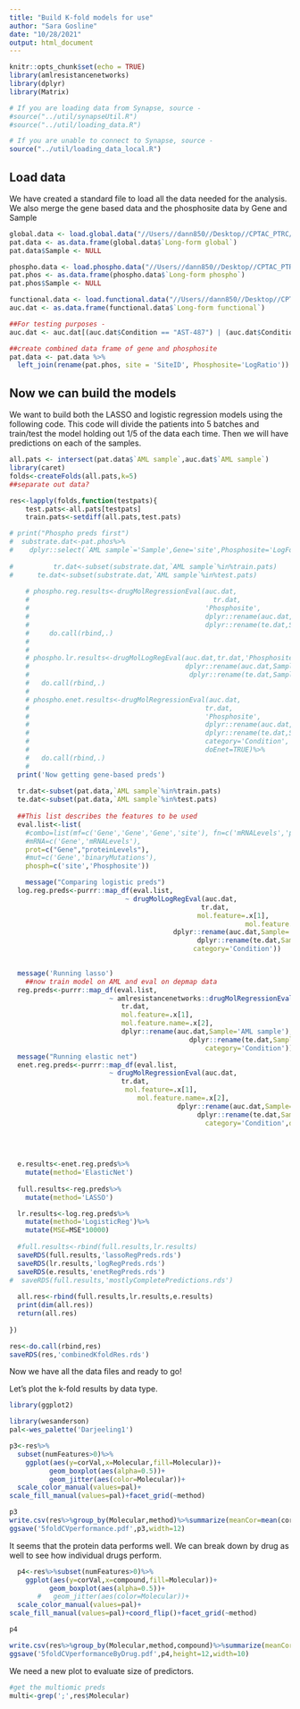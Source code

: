 ```yaml
---
title: "Build K-fold models for use"
author: "Sara Gosline"
date: "10/28/2021"
output: html_document
---
```


```r
knitr::opts_chunk$set(echo = TRUE)
library(amlresistancenetworks)
library(dplyr)
library(Matrix)

# If you are loading data from Synapse, source -
#source("../util/synapseUtil.R")
#source("../util/loading_data.R")

# If you are unable to connect to Synapse, source -
source("../util/loading_data_local.R")
```

## Load data
We have created a standard file to load all the data needed for the analysis. We also merge the gene based data and the phosphosite data by Gene and Sample

```r
global.data <- load.global.data("//Users//dann850//Desktop//CPTAC_PTRC//BeatAML_210//BeatAMLProteomics.csv")
pat.data <- as.data.frame(global.data$`Long-form global`)
pat.data$Sample <- NULL

phospho.data <- load.phospho.data("//Users//dann850//Desktop//CPTAC_PTRC//BeatAML_210//BeatAMLPhosphoproteomics.csv")
pat.phos <- as.data.frame(phospho.data$`Long-form phospho`)
pat.phos$Sample <- NULL

functional.data <- load.functional.data("//Users//dann850//Desktop//CPTAC_PTRC//BeatAML_210//FullPTCohortFunctionalData.csv")
auc.dat <- as.data.frame(functional.data$`Long-form functional`)

##For testing purposes -
auc.dat <- auc.dat[(auc.dat$Condition == "AST-487") | (auc.dat$Condition == "Alisertib (MLN8237)") | (auc.dat$Condition == "CYT387"), ]

##create combined data frame of gene and phosphosite
pat.data <- pat.data %>%
  left_join(rename(pat.phos, site = 'SiteID', Phosphosite='LogRatio'))

```

## Now we can build the models

We want to build both the LASSO and logistic regression models using the following code. This code will divide the patients into 5 batches and train/test the model holding out 1/5 of the data each time. Then we will have predictions on each of the samples. 

```r

all.pats <- intersect(pat.data$`AML sample`,auc.dat$`AML sample`)
library(caret)
folds<-createFolds(all.pats,k=5)
##separate out data?

res<-lapply(folds,function(testpats){
    test.pats<-all.pats[testpats]
    train.pats<-setdiff(all.pats,test.pats)

# print("Phospho preds first")
#  substrate.dat<-pat.phos%>%
#    dplyr::select(`AML sample`='Sample',Gene='site',Phosphosite='LogFoldChange')
  
#          tr.dat<-subset(substrate.dat,`AML sample`%in%train.pats)
#      te.dat<-subset(substrate.dat,`AML sample`%in%test.pats)
      
    # phospho.reg.results<-drugMolRegressionEval(auc.dat,
    #                                              tr.dat,
    #                                            'Phosphosite',
    #                                            dplyr::rename(auc.dat,Sample='AML sample'),
    #                                            dplyr::rename(te.dat,Sample='AML sample'))%>%
    #     do.call(rbind,.)
    #   
    # 
    # phospho.lr.results<-drugMolLogRegEval(auc.dat,tr.dat,'Phosphosite',
    #                                       dplyr::rename(auc.dat,Sample='AML sample'),
    #                                        dplyr::rename(te.dat,Sample='AML sample'))%>%
    #   do.call(rbind,.)
    # 
    # phospho.enet.results<-drugMolRegressionEval(auc.dat,
    #                                            tr.dat,
    #                                            'Phosphosite',
    #                                            dplyr::rename(auc.dat,Sample='AML sample'),
    #                                            dplyr::rename(te.dat,Sample='AML sample'),
    #                                            category='Condition',
    #                                            doEnet=TRUE)%>%
    #   do.call(rbind,.)
    # 
  print('Now getting gene-based preds')
  
  tr.dat<-subset(pat.data,`AML sample`%in%train.pats)
  te.dat<-subset(pat.data,`AML sample`%in%test.pats)
  
  ##This list describes the features to be used  
  eval.list<-list(
    #combo=list(mf=c('Gene','Gene','Gene','site'), fn=c('mRNALevels','proteinLevels','binaryMutations','Phosphosite')),
    #mRNA=c('Gene','mRNALevels'),
    prot=c("Gene","proteinLevels"),
    #mut=c('Gene','binaryMutations'),
    phosph=c('site','Phosphosite'))

    message("Comparing logistic preds")
  log.reg.preds<-purrr::map_df(eval.list,
                             ~ drugMolLogRegEval(auc.dat,
                                                tr.dat,
                                               mol.feature=.x[1],
                                                           mol.feature.name=.x[2],
                                         dplyr::rename(auc.dat,Sample='AML sample'),
                                               dplyr::rename(te.dat,Sample='AML sample'),
                                              category='Condition'))

      
  message('Running lasso')
    ##now train model on AML and eval on depmap data
  reg.preds<-purrr::map_df(eval.list,
                         ~ amlresistancenetworks::drugMolRegressionEval(auc.dat,
                            tr.dat,
                            mol.feature=.x[1],
                            mol.feature.name=.x[2],                                                   
                            dplyr::rename(auc.dat,Sample='AML sample'),
                                             dplyr::rename(te.dat,Sample='AML sample'),
                                                 category='Condition'))
  message("Running elastic net")
  enet.reg.preds<-purrr::map_df(eval.list,
                         ~ drugMolRegressionEval(auc.dat,
                            tr.dat,
                             mol.feature=.x[1],
                                mol.feature.name=.x[2],
                                          dplyr::rename(auc.dat,Sample='AML sample'),
                                               dplyr::rename(te.dat,Sample='AML sample'),
                                                 category='Condition',doEnet=TRUE))
  
  
  

  e.results<-enet.reg.preds%>%
    mutate(method='ElasticNet')
 
  full.results<-reg.preds%>%
    mutate(method='LASSO')

  lr.results<-log.reg.preds%>%
    mutate(method='LogisticReg')%>%
    mutate(MSE=MSE*10000)
  
  #full.results<-rbind(full.results,lr.results)
  saveRDS(full.results,'lassoRegPreds.rds')
  saveRDS(lr.results,'logRegPreds.rds')
  saveRDS(e.results,'enetRegPreds.rds')
#  saveRDS(full.results,'mostlyCompletePredictions.rds')
  
  all.res<-rbind(full.results,lr.results,e.results)
  print(dim(all.res))
  return(all.res)
  
})

res<-do.call(rbind,res)
saveRDS(res,'combinedKfoldRes.rds')
```

Now we have all the data files and ready to go!

Let's plot the k-fold results by data type. 
```r
library(ggplot2)

library(wesanderson)
pal<-wes_palette('Darjeeling1')

p3<-res%>%
  subset(numFeatures>0)%>%
    ggplot(aes(y=corVal,x=Molecular,fill=Molecular))+
          geom_boxplot(aes(alpha=0.5))+
          geom_jitter(aes(color=Molecular))+
  scale_color_manual(values=pal)+
scale_fill_manual(values=pal)+facet_grid(~method)

p3
write.csv(res%>%group_by(Molecular,method)%>%summarize(meanCor=mean(corVal,na.rm=T))%>%arrange(desc(meanCor)),file='table1_overallPerf.csv')
ggsave('5foldCVperformance.pdf',p3,width=12)

```

It seems that the protein data performs well. We can break down by drug as well to see how individual drugs perform.

```r

  p4<-res%>%subset(numFeatures>0)%>%
    ggplot(aes(y=corVal,x=compound,fill=Molecular))+
          geom_boxplot(aes(alpha=0.5))+
       #   geom_jitter(aes(color=Molecular))+
  scale_color_manual(values=pal)+
scale_fill_manual(values=pal)+coord_flip()+facet_grid(~method)

p4

write.csv(res%>%group_by(Molecular,method,compound)%>%summarize(meanCor=mean(corVal,na.rm=T),samples=mean(numSamples,na.rm=T))%>%arrange(desc(meanCor)),'table2.csv')
ggsave('5foldCVperformanceByDrug.pdf',p4,height=12,width=10)
```

We need a new plot to evaluate size of predictors. 

```r

#get the multiomic preds
multi<-grep(';',res$Molecular)


```